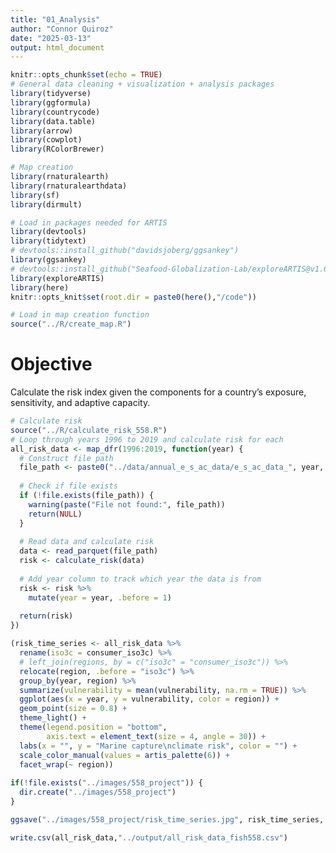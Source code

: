 ```yaml
---
title: "01_Analysis"
author: "Connor Quiroz"
date: "2025-03-13"
output: html_document
---
```


```r
knitr::opts_chunk$set(echo = TRUE)
# General data cleaning + visualization + analysis packages
library(tidyverse)
library(ggformula)
library(countrycode)
library(data.table)
library(arrow)
library(cowplot)
library(RColorBrewer)

# Map creation
library(rnaturalearth)
library(rnaturalearthdata)
library(sf)
library(dirmult)

# Load in packages needed for ARTIS
library(devtools)
library(tidytext)
# devtools::install_github("davidsjoberg/ggsankey")
library(ggsankey)
# devtools::install_github("Seafood-Globalization-Lab/exploreARTIS@v1.0.0", dependencies = TRUE)
library(exploreARTIS)
library(here)
knitr::opts_knit$set(root.dir = paste0(here(),"/code"))
```

```r
# Load in map creation function
source("../R/create_map.R")
```


# Objective

Calculate the risk index given the components for a country's exposure, sensitivity, and adaptive capacity. 

```r
# Calculate risk
source("../R/calculate_risk_558.R")
# Loop through years 1996 to 2019 and calculate risk for each
all_risk_data <- map_dfr(1996:2019, function(year) {
  # Construct file path
  file_path <- paste0("../data/annual_e_s_ac_data/e_s_ac_data_", year, ".parquet")
  
  # Check if file exists
  if (!file.exists(file_path)) {
    warning(paste("File not found:", file_path))
    return(NULL)
  }
  
  # Read data and calculate risk
  data <- read_parquet(file_path)
  risk <- calculate_risk(data)
  
  # Add year column to track which year the data is from
  risk <- risk %>%
    mutate(year = year, .before = 1)
  
  return(risk)
})

(risk_time_series <- all_risk_data %>%
  rename(iso3c = consumer_iso3c) %>%
  # left_join(regions, by = c("iso3c" = "consumer_iso3c")) %>%
  relocate(region, .before = "iso3c") %>%
  group_by(year, region) %>%
  summarize(vulnerability = mean(vulnerability, na.rm = TRUE)) %>%
  ggplot(aes(x = year, y = vulnerability, color = region)) +
  geom_point(size = 0.8) +
  theme_light() +
  theme(legend.position = "bottom",
        axis.text = element_text(size = 4, angle = 30)) +
  labs(x = "", y = "Marine capture\nclimate risk", color = "") +
  scale_color_manual(values = artis_palette(6)) +
  facet_wrap(~ region))
  
if(!file.exists("../images/558_project")) {
  dir.create("../images/558_project")
}

ggsave("../images/558_project/risk_time_series.jpg", risk_time_series, width = 4.5, height = 3, units = "in", device = "jpg")
```


```r
write.csv(all_risk_data,"../output/all_risk_data_fish558.csv")
```

